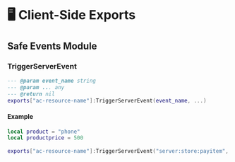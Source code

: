 # 🖥️ Client-Side Exports

## Safe Events Module

### TriggerServerEvent

```lua
--- @param event_name string
--- @param ... any
--- @return nil
exports["ac-resource-name"]:TriggerServerEvent(event_name, ...)
```

#### Example

```lua
local product = "phone"
local productprice = 500
        
exports["ac-resource-name"]:TriggerServerEvent("server:store:payitem", product, productprice)
```